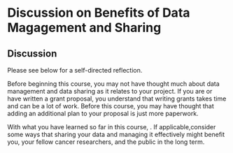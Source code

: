 
# Discussion on Benefits of Data Magagement and Sharing

## Discussion

Please see below for a self-directed reflection.

<div class = "reflection">

Before beginning this course, you may not have thought much about data management and data sharing as it relates to your project. If you are or have written a grant proposal, you understand that writing grants takes time and can be a lot of work. Before this course, you may have thought that adding an additional plan to your proposal is just more paperwork. 

With what you have learned so far in this course, . If applicable,consider some ways that sharing your data and managing it effectively might benefit you, your fellow cancer researchers, and the public in the long term.



</div>
